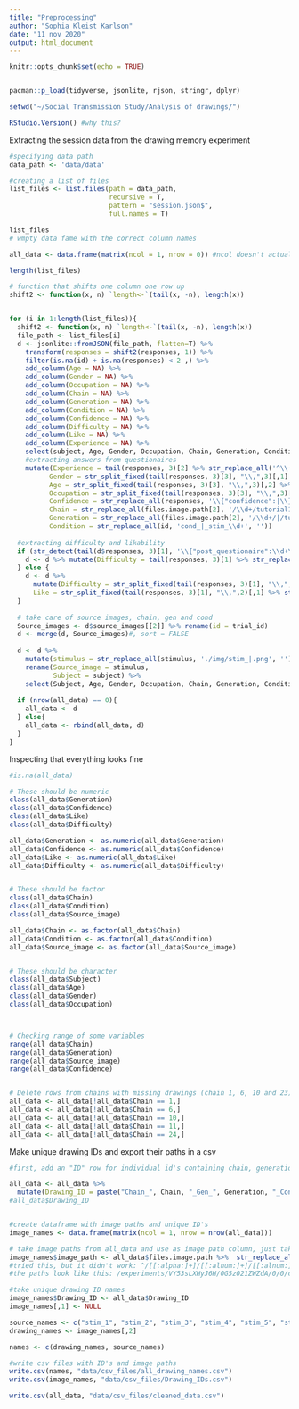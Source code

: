 ```yaml
---
title: "Preprocessing"
author: "Sophia Kleist Karlson"
date: "11 nov 2020"
output: html_document
---
```


```r
knitr::opts_chunk$set(echo = TRUE)


pacman::p_load(tidyverse, jsonlite, rjson, stringr, dplyr)

setwd("~/Social Transmission Study/Analysis of drawings/")

RStudio.Version() #why this?
```



Extracting the session data from the drawing memory experiment
```r

#specifying data path
data_path <- 'data/data' 

#creating a list of files
list_files <- list.files(path = data_path,
                         recursive = T,
                         pattern = "session.json$",
                         full.names = T)

list_files
# wmpty data fame with the correct column names

all_data <- data.frame(matrix(ncol = 1, nrow = 0)) #ncol doesn't actually make a difference

length(list_files)

# function that shifts one column one row up
shift2 <- function(x, n) `length<-`(tail(x, -n), length(x)) 


for (i in 1:length(list_files)){
  shift2 <- function(x, n) `length<-`(tail(x, -n), length(x)) 
  file_path <- list_files[i]
  d <- jsonlite::fromJSON(file_path, flatten=T) %>% 
    transform(responses = shift2(responses, 1)) %>% 
    filter(is.na(id) + is.na(responses) < 2 ,) %>%
    add_column(Age = NA) %>% 
    add_column(Gender = NA) %>% 
    add_column(Occupation = NA) %>% 
    add_column(Chain = NA) %>% 
    add_column(Generation = NA) %>% 
    add_column(Condition = NA) %>%
    add_column(Confidence = NA) %>% 
    add_column(Difficulty = NA) %>% 
    add_column(Like = NA) %>% 
    add_column(Experience = NA) %>% 
    select(subject, Age, Gender, Occupation, Chain, Generation, Condition, source_images, Confidence, responses, Difficulty, Like, Experience, id, files.image.path) %>% 
    #extracting answers from questionaires
    mutate(Experience = tail(responses, 3)[2] %>% str_replace_all('^\\{"Q0":"|"\\}$', ''),
          Gender = str_split_fixed(tail(responses, 3)[3], "\\,",3)[,1] %>% str_replace_all('\\{"gender":"|"$', ''),
          Age = str_split_fixed(tail(responses, 3)[3], "\\,",3)[,2] %>% str_replace_all('"age":"|"$', ''),
          Occupation = str_split_fixed(tail(responses, 3)[3], "\\,",3)[,3] %>% str_replace_all('"occupation":"|"\\}$', ''),
          Confidence = str_replace_all(responses, '\\{"confidence":|\\}', ''),
          Chain = str_replace_all(files.image.path[2], '/\\d+/tutorial1.png', '') %>% str_extract('[:digit:]+$'),
          Generation = str_replace_all(files.image.path[2], '/\\d+/|/tutorial1.png', '') %>% str_extract('[:digit:]+$'),
          Condition = str_replace_all(id, 'cond_|_stim_\\d+', ''))
  
  #extracting difficulty and likability
  if (str_detect(tail(d$responses, 3)[1], '\\{"post_questionaire":\\d+\\}') == TRUE){
    d <- d %>% mutate(Difficulty = tail(responses, 3)[1] %>% str_replace_all('\\{"post_questionaire":|\\}', ''))
  } else {
    d <- d %>% 
      mutate(Difficulty = str_split_fixed(tail(responses, 3)[1], "\\,",2)[,2] %>% str_replace_all('"post_questionaire_difficulty":|\\}', ''), 
      Like = str_split_fixed(tail(responses, 3)[1], "\\,",2)[,1] %>% str_replace_all('\\{"post_questionaire_like":', ''))
  }
  
  # take care of source images, chain, gen and cond
  Source_images <- d$source_images[[2]] %>% rename(id = trial_id)
  d <- merge(d, Source_images)#, sort = FALSE
  
  d <- d %>% 
    mutate(stimulus = str_replace_all(stimulus, './img/stim_|.png', '')) %>% 
    rename(Source_image = stimulus, 
           Subject = subject) %>%  
    select(Subject, Age, Gender, Occupation, Chain, Generation, Condition, Source_image, Confidence, Difficulty, Like, Experience, files.image.path)
  
  if (nrow(all_data) == 0){
    all_data <- d
  } else{
    all_data <- rbind(all_data, d)
  }
}

```


Inspecting that everything looks fine
```r

#is.na(all_data)

# These should be numeric
class(all_data$Generation)
class(all_data$Confidence)
class(all_data$Like)
class(all_data$Difficulty)

all_data$Generation <- as.numeric(all_data$Generation)
all_data$Confidence <- as.numeric(all_data$Confidence)
all_data$Like <- as.numeric(all_data$Like)
all_data$Difficulty <- as.numeric(all_data$Difficulty)


# These should be factor
class(all_data$Chain)
class(all_data$Condition)
class(all_data$Source_image)

all_data$Chain <- as.factor(all_data$Chain)
all_data$Condition <- as.factor(all_data$Condition) 
all_data$Source_image <- as.factor(all_data$Source_image)


# These should be character
class(all_data$Subject)
class(all_data$Age)
class(all_data$Gender)
class(all_data$Occupation)



# Checking range of some variables
range(all_data$Chain)
range(all_data$Generation)
range(all_data$Source_image)
range(all_data$Confidence)


# Delete rows from chains with missing drawings (chain 1, 6, 10 and 23)
all_data <- all_data[!all_data$Chain == 1,]
all_data <- all_data[!all_data$Chain == 6,]
all_data <- all_data[!all_data$Chain == 10,]
all_data <- all_data[!all_data$Chain == 11,]
all_data <- all_data[!all_data$Chain == 24,]

```



Make unique drawing IDs and export their paths in a csv
```r

#first, add an "ID" row for individual id's containing chain, generation, condition and source image

all_data <- all_data %>% 
  mutate(Drawing_ID = paste("Chain_", Chain, "_Gen_", Generation, "_Cond_", Condition, "_Source_", Source_image, sep=""))
#all_data$Drawing_ID


#create dataframe with image paths and unique ID's
image_names <- data.frame(matrix(ncol = 1, nrow = nrow(all_data)))

# take image paths from all_data and use as image path column, just take out and rename the first part of the path that is not called the same on my computer:
image_names$image_path <- all_data$files.image.path %>%  str_replace_all('^/experiments/VY53sLXHyJ6H/0G5z021ZWZdA/', 'data/')
#tried this, but it didn't work: ^/[[:alpha:]+]/[[:alnum:]+]/[[:alnum:]+]/\\d+/\\d+/
#the paths look like this: /experiments/VY53sLXHyJ6H/0G5z021ZWZdA/0/0/cond_1_stim_1.png

#take unique drawing ID names
image_names$Drawing_ID <- all_data$Drawing_ID
image_names[,1] <- NULL

source_names <- c("stim_1", "stim_2", "stim_3", "stim_4", "stim_5", "stim_6", "stim_7", "stim_8", "stim_9", "stim_10", "stim_11", "stim_12")
drawing_names <- image_names[,2]

names <- c(drawing_names, source_names)

#write csv files with ID's and image paths
write.csv(names, "data/csv_files/all_drawing_names.csv")
write.csv(image_names, "data/csv_files/Drawing_IDs.csv")

write.csv(all_data, "data/csv_files/cleaned_data.csv")

```




